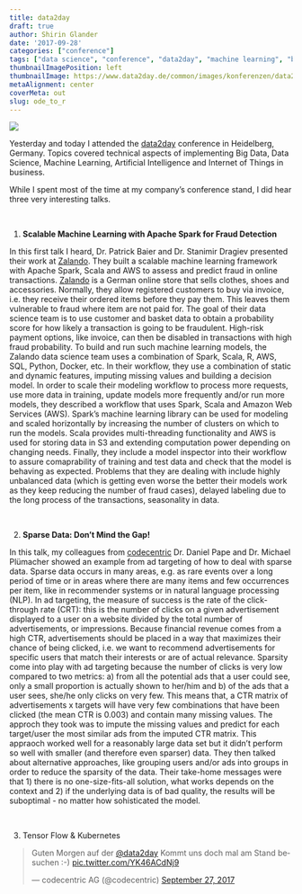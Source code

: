 ```yaml
---
title: data2day
draft: true
author: Shirin Glander
date: '2017-09-28'
categories: ["conference"]
tags: ["data science", "conference", "data2day", "machine learning", "business intelligence"]
thumbnailImagePosition: left
thumbnailImage: https://www.data2day.de/common/images/konferenzen/data2day2017.svg
metaAlignment: center
coverMeta: out
slug: ode_to_r
---
```


![](https://www.data2day.de/common/images/konferenzen/data2day2017.svg)

Yesterday and today I attended the [data2day](www.data2day.de) conference in Heidelberg, Germany. Topics covered technical aspects of implementing Big Data, Data Science, Machine Learning, Artificial Intelligence and Internet of Things in business.

While I spent most of the time at my company's conference stand, I did hear three very interesting talks.

<br>

1. **Scalable Machine Learning with Apache Spark for Fraud Detection**

In this first talk I heard, Dr. Patrick Baier and Dr. Stanimir Dragiev presented their work at [Zalando](www.zalando.de/). They built a scalable machine learning framework with Apache Spark, Scala and AWS to assess and predict fraud in online transactions. [Zalando](www.zalando.de/) is a German online store that sells clothes, shoes and accessories. Normally, they allow registered customers to buy via invoice, i.e. they receive their ordered items before they pay them. This leaves them vulnerable to fraud where item are not paid for. The goal of their data science team is to use customer and basket data to obtain a probability score for how likely a transaction is going to be fraudulent. High-risk payment options, like invoice, can then be disabled in transactions with high fraud probability. To build and run such machine learning models, the Zalando data science team uses a combination of Spark, Scala, R, AWS, SQL, Python, Docker, etc. In their workflow, they use a combination of static and dynamic features, imputing missing values and building a decision model. In order to scale their modeling workflow to process more requests, use more data in training, update models more frequently and/or run more models, they described a workflow that uses Spark, Scala and Amazon Web Services (AWS). Spark's machine learning library can be used for modeling and scaled horizontally by increasing the number of clusters on which to run the models. Scala provides multi-threading functionality and AWS is used for storing data in S3 and extending computation power depending on changing needs. Finally, they include a model inspector into their workflow to assure comaprability of training and test data and check that the model is behaving as expected. Problems that they are dealing with include highly unbalanced data (which is getting even worse the better their models work as they keep reducing the number of fraud cases), delayed labeling due to the long process of the transactions, seasonality in data.

<br>

2. **Sparse Data: Don't Mind the Gap!**

In this talk, my colleagues from [codecentric](www.codecentric.de) Dr. Daniel Pape and Dr. Michael Plümacher showed an example from ad targeting of how to deal with sparse data. Sparse data occurs in many areas, e.g. as rare events over a long period of time or in areas where there are many items and few occurrences per item, like in recommender systems or in natural language processing (NLP). In ad targeting, the measure of success is the rate of the click-through rate (CRT): this is the number of clicks on a given advertisement displayed to a user on a website divided by the total number of advertisements, or impressions. Because financial revenue comes from a high CTR, advertisements should be placed in a way that maximizes their chance of being clicked, i.e. we want to recommend advertisements for specific users that match their interests or are of actual relevance. Sparsity come into play with ad targeting because the number of clicks is very low compared to two metrics: a) from all the potential ads that a user could see, only a small proportion is actually shown to her/him and b) of the ads that a user sees, she/he only clicks on very few. This means that, a CTR matrix of advertisements x targets will have very few combinations that have been clicked (the mean CTR is 0.003) and contain many missing values. The approch they took was to impute the missing values and predict for each target/user the most similar ads from the imputed CTR matrix. This appraoch worked well for a reasonably large data set but it didn't perform so well with smaller (and therefore even sparser) data. They then talked about alternative approaches, like grouping users and/or ads into groups in order to reduce the sparsity of the data. Their take-home messages were that 1) there is no one-size-fits-all solution, what works depends on the context and 2) if the underlying data is of bad quality, the results will be suboptimal - no matter how sohisticated the model. 

<br>

3. Tensor Flow & Kubernetes

<blockquote class="twitter-tweet" data-lang="en"><p lang="de" dir="ltr">Guten Morgen auf der <a href="https://twitter.com/data2day">@data2day</a> Kommt uns doch mal am Stand besuchen :-) <a href="https://t.co/YK46ACdNj9">pic.twitter.com/YK46ACdNj9</a></p>&mdash; codecentric AG (@codecentric) <a href="https://twitter.com/codecentric/status/912928993279606784">September 27, 2017</a></blockquote>
<script async src="//platform.twitter.com/widgets.js" charset="utf-8"></script>
